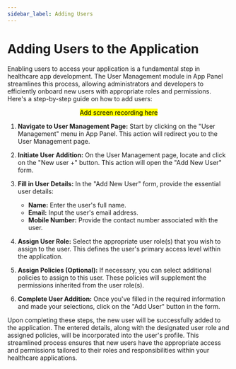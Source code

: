 ```yaml
---
sidebar_label: Adding Users
---
```


# Adding Users to the Application

Enabling users to access your application is a fundamental step in healthcare app development. The User Management module in App Panel streamlines this process, allowing administrators and developers to efficiently onboard new users with appropriate roles and permissions. Here's a step-by-step guide on how to add users:

<center> <mark> Add screen recording here </mark> </center>

1. **Navigate to User Management Page:**
   Start by clicking on the "User Management" menu in App Panel. This action will redirect you to the User Management page.

2. **Initiate User Addition:**
   On the User Management page, locate and click on the "New user +" button. This action will open the "Add New User" form.

3. **Fill in User Details:**
   In the "Add New User" form, provide the essential user details:
   - **Name:** Enter the user's full name.
   - **Email:** Input the user's email address.
   - **Mobile Number:** Provide the contact number associated with the user.

4. **Assign User Role:**
   Select the appropriate user role(s) that you wish to assign to the user. This defines the user's primary access level within the application.

5. **Assign Policies (Optional):**
   If necessary, you can select additional policies to assign to this user. These policies will supplement the permissions inherited from the user role(s).

6. **Complete User Addition:**
   Once you've filled in the required information and made your selections, click on the "Add User" button in the form.

Upon completing these steps, the new user will be successfully added to the application. The entered details, along with the designated user role and assigned policies, will be incorporated into the user's profile. This streamlined process ensures that new users have the appropriate access and permissions tailored to their roles and responsibilities within your healthcare applications.